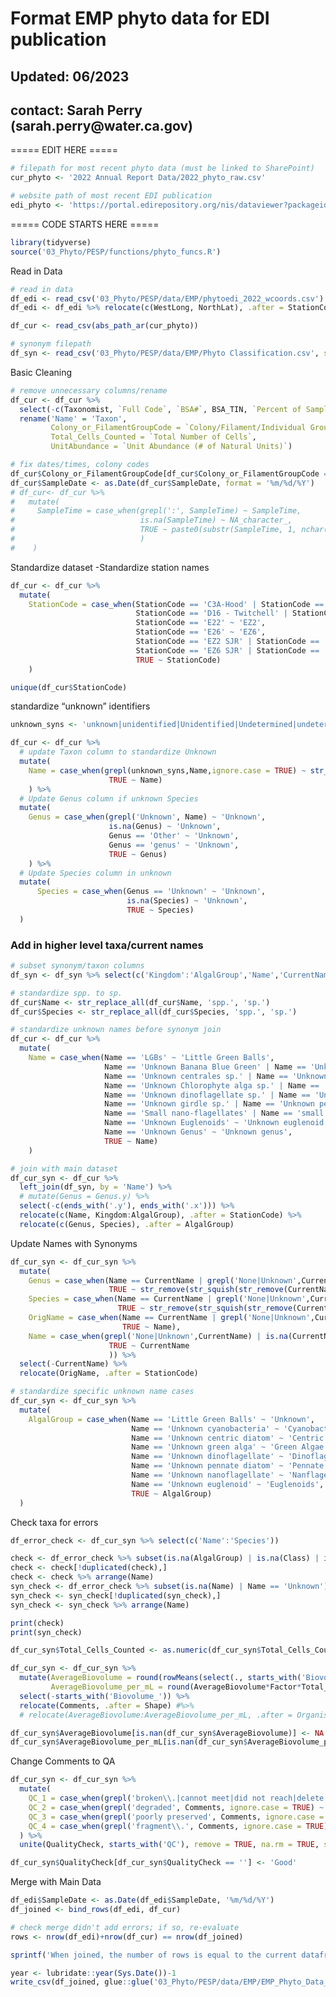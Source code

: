 # Format EMP phyto data for EDI publication
## Updated: 06/2023
## contact: Sarah Perry (sarah.perry@water.ca.gov)

=====
EDIT HERE
=====
```r
# filepath for most recent phyto data (must be linked to SharePoint)
cur_phyto <- '2022 Annual Report Data/2022_phyto_raw.csv'

# website path of most recent EDI publication
edi_phyto <- 'https://portal.edirepository.org/nis/dataviewer?packageid=edi.1320.4&entityid=1eee2c2a562a5b856398082c487dc1a7'
```


=====
CODE STARTS HERE
=====
```r
library(tidyverse)
source('03_Phyto/PESP/functions/phyto_funcs.R')
```

Read in Data
```r
# read in data
df_edi <- read_csv('03_Phyto/PESP/data/EMP/phytoedi_2022_wcoords.csv')
df_edi <- df_edi %>% relocate(c(WestLong, NorthLat), .after = StationCode)

df_cur <- read_csv(abs_path_ar(cur_phyto))

# synonym filepath
df_syn <- read_csv('03_Phyto/PESP/data/EMP/Phyto Classification.csv', show_col_types = FALSE) # synonym list for comparison
```

Basic Cleaning
```r
# remove unnecessary columns/rename
df_cur <- df_cur %>%
  select(-c(Taxonomist, `Full Code`, `BSA#`, BSA_TIN, `Percent of Sample Counted`)) %>%
  rename('Name' = 'Taxon',
         Colony_or_FilamentGroupCode = `Colony/Filament/Individual Group Code`,
         Total_Cells_Counted = `Total Number of Cells`,
         UnitAbundance = `Unit Abundance (# of Natural Units)`)

# fix dates/times, colony codes
df_cur$Colony_or_FilamentGroupCode[df_cur$Colony_or_FilamentGroupCode == 'n/p'] <- NA_character_
df_cur$SampleDate <- as.Date(df_cur$SampleDate, format = '%m/%d/%Y')
# df_cur<- df_cur %>%
#   mutate(
#     SampleTime = case_when(grepl(':', SampleTime) ~ SampleTime,
#                            is.na(SampleTime) ~ NA_character_,
#                            TRUE ~ paste0(substr(SampleTime, 1, nchar(SampleTime)-2),':',substr(SampleTime, nchar(SampleTime)-1, nchar(SampleTime)))
#                            )
#    )
```

Standardize dataset
  -Standardize station names
```r
df_cur <- df_cur %>%
  mutate(
    StationCode = case_when(StationCode == 'C3A-Hood' | StationCode == 'C3A - Hood' | StationCode == 'C3A Hood' ~ 'C3A',
                            StationCode == 'D16 - Twitchell' | StationCode == 'D16-Twitchell' |StationCode == 'D16 Twitchell' ~ 'D16',
                            StationCode == 'E22' ~ 'EZ2',
                            StationCode == 'E26' ~ 'EZ6',
                            StationCode == 'EZ2 SJR' | StationCode == 'EZ2 - SJR' ~ 'EZ2-SJR',
                            StationCode == 'EZ6 SJR' | StationCode == 'EZ6 - SJR' ~ 'EZ6-SJR',
                            TRUE ~ StationCode)
    )

unique(df_cur$StationCode)
```

standardize "unknown" identifiers
```r
unknown_syns <- 'unknown|unidentified|Unidentified|Undetermined|undetermined'

df_cur <- df_cur %>%
  # update Taxon column to standardize Unknown
  mutate(
    Name = case_when(grepl(unknown_syns,Name,ignore.case = TRUE) ~ str_replace_all(Name, unknown_syns, 'Unknown'),
                      TRUE ~ Name)
    ) %>%
  # Update Genus column if unknown Species
  mutate(
    Genus = case_when(grepl('Unknown', Name) ~ 'Unknown',
                      is.na(Genus) ~ 'Unknown',
                      Genus == 'Other' ~ 'Unknown',
                      Genus == 'genus' ~ 'Unknown',
                      TRUE ~ Genus)
    ) %>%
  # Update Species column in unknown
  mutate(
      Species = case_when(Genus == 'Unknown' ~ 'Unknown',
                          is.na(Species) ~ 'Unknown',
                          TRUE ~ Species)
  )
```

### Add in higher level taxa/current names
```r
# subset synonym/taxon columns
df_syn <- df_syn %>% select(c('Kingdom':'AlgalGroup','Name','CurrentName'))

# standardize spp. to sp.
df_cur$Name <- str_replace_all(df_cur$Name, 'spp.', 'sp.')
df_cur$Species <- str_replace_all(df_cur$Species, 'spp.', 'sp.')

# standardize unknown names before synonym join
df_cur <- df_cur %>%
  mutate(
    Name = case_when(Name == 'LGBs' ~ 'Little Green Balls',
                     Name == 'Unknown Banana Blue Green' | Name == 'Unknown Cyanobacteria sp.' ~ 'Unknown cyanobacterium',
                     Name == 'Unknown centrales sp.' | Name == 'Unknown centric sp.' | Name == 'Unknown Centric diatom'  ~ 'Unknown centric diatom',
                     Name == 'Unknown Chlorophyte alga sp.' | Name == 'Unknown Chlorophyte filament' ~ 'Unknown green alga',
                     Name == 'Unknown dinoflagellate sp.' | Name == 'Unknown Dinoflagellate sp.' | Name == 'small dinoflagellates'~ 'Unknown dinoflagellate',
                     Name == 'Unknown girdle sp.' | Name == 'Unknown pennales sp.' | Name == 'Unknown pennate girdle sp.' ~ 'Unknown pennate diatom',
                     Name == 'Small nano-flagellates' | Name == 'small nano-flagellates' ~ 'Unknown nanoflagellate',
                     Name == 'Unknown Euglenoids' ~ 'Unknown euglenoid',
                     Name == 'Unknown Genus' ~ 'Unknown genus',
                     TRUE ~ Name)
    )

# join with main dataset
df_cur_syn <- df_cur %>%
  left_join(df_syn, by = 'Name') %>%
  # mutate(Genus = Genus.y) %>%
  select(-c(ends_with('.y'), ends_with('.x'))) %>%
  relocate(c(Name, Kingdom:AlgalGroup), .after = StationCode) %>%
  relocate(c(Genus, Species), .after = AlgalGroup)
```

Update Names with Synonyms
```r
df_cur_syn <- df_cur_syn %>%
  mutate(
    Genus = case_when(Name == CurrentName | grepl('None|Unknown',CurrentName) | is.na(CurrentName) ~ Genus,
                      TRUE ~ str_remove(str_squish(str_remove(CurrentName, 'cf.')), ' .*')),
    Species = case_when(Name == CurrentName | grepl('None|Unknown',CurrentName) | is.na(CurrentName) ~ Species,
                        TRUE ~ str_remove(str_squish(str_remove(CurrentName, 'cf.')), '.*? ')),
    OrigName = case_when(Name == CurrentName | grepl('None|Unknown',CurrentName) | is.na(CurrentName) ~ NA_character_,
                         TRUE ~ Name),
    Name = case_when(grepl('None|Unknown',CurrentName) | is.na(CurrentName) ~ Name,
                      TRUE ~ CurrentName
                      )) %>%
  select(-CurrentName) %>%
  relocate(OrigName, .after = StationCode)

# standardize specific unknown name cases
df_cur_syn <- df_cur_syn %>%
  mutate(
    AlgalGroup = case_when(Name == 'Little Green Balls' ~ 'Unknown',
                           Name == 'Unknown cyanobacteria' ~ 'Cyanobacteria',
                           Name == 'Unknown centric diatom' ~ 'Centric Diatoms',
                           Name == 'Unknown green alga' ~ 'Green Algae',
                           Name == 'Unknown dinoflagellate' ~ 'Dinoflagellates',
                           Name == 'Unknown pennate diatom' ~ 'Pennate Diatoms',
                           Name == 'Unknown nanoflagellate' ~ 'Nanflagellates',
                           Name == 'Unknown euglenoid' ~ 'Euglenoids',
                           TRUE ~ AlgalGroup)
  )
```

Check taxa for errors
```r
df_error_check <- df_cur_syn %>% select(c('Name':'Species'))

check <- df_error_check %>% subset(is.na(AlgalGroup) | is.na(Class) | is.na(Phylum) | is.na(Kingdom) | is.na(Genus) | is.na(Species))
check <- check[!duplicated(check),]
check <- check %>% arrange(Name)
syn_check <- df_error_check %>% subset(is.na(Name) | Name == 'Unknown')
syn_check <- syn_check[!duplicated(syn_check),]
syn_check <- syn_check %>% arrange(Name)

print(check)
print(syn_check)
```

```r
df_cur_syn$Total_Cells_Counted <- as.numeric(df_cur_syn$Total_Cells_Counted)

df_cur_syn <- df_cur_syn %>%
  mutate(AverageBiovolume = round(rowMeans(select(., starts_with('Biovolume')), na.rm = TRUE),2),
         AverageBiovolume_per_mL = round(AverageBiovolume*Factor*Total_Cells_Counted,2)) %>% # Counted'
  select(-starts_with('Biovolume_')) %>%
  relocate(Comments, .after = Shape) #%>%
  # relocate(AverageBiovolume:AverageBiovolume_per_mL, .after = Organisms_per_mL)

df_cur_syn$AverageBiovolume[is.nan(df_cur_syn$AverageBiovolume)] <- NA
df_cur_syn$AverageBiovolume_per_mL[is.nan(df_cur_syn$AverageBiovolume_per_mL)] <- NA
```

Change Comments to QA
```r
df_cur_syn <- df_cur_syn %>%
  mutate(
    QC_1 = case_when(grepl('broken\\.|cannot meet|did not reach|delete', Comments, ignore.case = TRUE) ~ 'BadData'),
    QC_2 = case_when(grepl('degraded', Comments, ignore.case = TRUE) ~ 'Degraded'),
    QC_3 = case_when(grepl('poorly preserved', Comments, ignore.case = TRUE) ~ 'PoorlyPreserved'),
    QC_4 = case_when(grepl('fragment\\.', Comments, ignore.case = TRUE) ~ 'Fragmented')
  ) %>%
  unite(QualityCheck, starts_with('QC'), remove = TRUE, na.rm = TRUE, sep = ' ')

df_cur_syn$QualityCheck[df_cur_syn$QualityCheck == ''] <- 'Good'
```

Merge with Main Data
```r
df_edi$SampleDate <- as.Date(df_edi$SampleDate, '%m/%d/%Y')
df_joined <- bind_rows(df_edi, df_cur)

# check merge didn't add errors; if so, re-evaluate
rows <- nrow(df_edi)+nrow(df_cur) == nrow(df_joined)

sprintf('When joined, the number of rows is equal to the current dataframe + the EDI dataframe: %s', rows)
```
```r
year <- lubridate::year(Sys.Date())-1
write_csv(df_joined, glue::glue('03_Phyto/PESP/data/EMP/EMP_Phyto_Data_2008-{year}.csv'))
```

